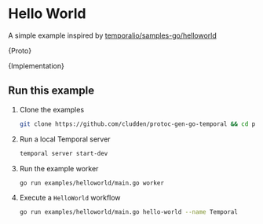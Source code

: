 
# Hello World

A simple example inspired by [temporalio/samples-go/helloworld](https://github.com/temporalio/samples-go/tree/main/helloworld)

<CodeBlock language="protobuf" title="example.proto">{Proto}</CodeBlock>

<CodeBlock language="go" title="main.go">{Implementation}</CodeBlock>

## Run this example

1. Clone the examples
    ```sh
    git clone https://github.com/cludden/protoc-gen-go-temporal && cd protoc-gen-go-temporal
    ```
2. Run a local Temporal server
    ```sh
    temporal server start-dev
    ```
3. Run the example worker
    ```sh
    go run examples/helloworld/main.go worker
    ```
4. Execute a `HelloWorld` workflow
    ```sh
    go run examples/helloworld/main.go hello-world --name Temporal
    ```
